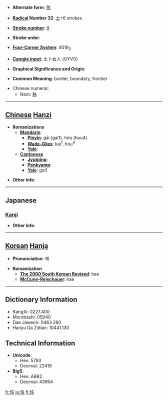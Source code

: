 * '''Alternate form''': [[陔]]

* '''[[Wiktionary:Chinese radical index| Radical]] Number 32''': [[Wiktionary:Chinese radical index 土|土]]+6 strokes

* '''[[Wiktionary:Chinese total strokes index|Stroke number]]''': [[Wiktionary:Chinese total strokes index 9|9]]

* '''Stroke order''': 

* '''[[Wiktionary:Chinese four corner index|Four-Corner System]]''': 4018<sub>2</sub>

* '''[[Wiktionary:Chinese Cangjie index|Cangjie input]]''': 土卜女人 (GYVO)

* '''Graphical Significance and Origin''': 

* '''Common Meaning''': border, boundary, frontier

* Chinese numeral:
** Next: [[秭]]

----

== [[Chinese]] [[Hanzi]] ==

* '''Romanizations'''
** '''[[Mandarin]]'''
*** '''[[Pinyin]]''': gāi (gai1), hòu (hou4)
*** '''[[Wade-Giles]]''': kai<sup>1</sup>, hou<sup>4</sup>
*** '''[[Yale]]''': 
** '''[[Cantonese]]'''
*** '''[[Jyutping]]''':
*** '''[[Penkyamp]]''': 
*** '''[[Yale]]''': goi1

* '''Other info''': 

----

==Japanese==
===[[Kanji]]===
{{kanji|on readings=[[がい]] (gai), [[かい]] (kai)
|kun readings=[[はて]] (hate), [[さかい]] (sakai)
}}

* '''Other info''':  

----

== [[Korean]] [[Hanja]] ==

* '''Pronunciation''': 해

* '''Romanization'''
** '''[[The 2000 South Korean Revised Romanization|The 2000 South Korean Revised]]''': hae
** '''[[McCune-Reischauer]]''': hae

----

== Dictionary Information ==

* KangXi: 0227.400
* Morobashi: 05040
* Dae Jaweon: 0463.260
* Hanyu Da Zidian: 10441.130

== Technical Information ==

* '''Unicode''':
** Hex: 5793
** Decimal: 22419
* '''Big5''':
** Hex: ABB2
** Decimal: 43954

[[fr:垓]]
[[ja:垓]]
[[fi:垓]]